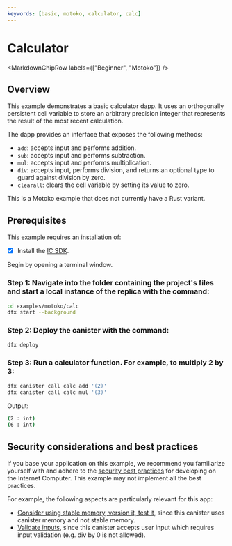 ```yaml
---
keywords: [basic, motoko, calculator, calc]
---
```



# Calculator 

<MarkdownChipRow labels={["Beginner", "Motoko"]} />

## Overview

This example demonstrates a basic calculator dapp. It uses an orthogonally persistent cell variable to store an arbitrary precision integer that represents the result of the most recent calculation.

The dapp provides an interface that exposes the following methods:

- `add`: accepts input and performs addition.
- `sub`: accepts input and performs subtraction.
- `mul`: accepts input and performs multiplication.
- `div`: accepts input, performs division, and returns an optional type to guard against division by zero.
- `clearall`: clears the cell variable by setting its value to zero.

This is a Motoko example that does not currently have a Rust variant. 


## Prerequisites
This example requires an installation of:

- [x] Install the [IC SDK](https://internetcomputer.org/docs/current/developer-docs/setup/install/index.mdx).

Begin by opening a terminal window.

### Step 1: Navigate into the folder containing the project's files and start a local instance of the replica with the command:

```bash
cd examples/motoko/calc
dfx start --background
```

### Step 2: Deploy the canister with the command:

```bash
dfx deploy
```

### Step 3: Run a calculator function. For example, to multiply 2 by 3:

```bash
dfx canister call calc add '(2)'
dfx canister call calc mul '(3)'
```

Output:

```bash
(2 : int)
(6 : int)
```


## Security considerations and best practices

If you base your application on this example, we recommend you familiarize yourself with and adhere to the [security best practices](https://internetcomputer.org/docs/current/references/security/) for developing on the Internet Computer. This example may not implement all the best practices.

For example, the following aspects are particularly relevant for this app:
* [Consider using stable memory, version it, test it](https://internetcomputer.org/docs/current/references/security/rust-canister-development-security-best-practices/#consider-using-stable-memory-version-it-test-it), since this canister uses canister memory and not stable memory. 
* [Validate inputs](https://internetcomputer.org/docs/current/references/security/rust-canister-development-security-best-practices/#validate-inputs), since this canister accepts user input which requires input validation (e.g. div by 0 is not allowed). 
